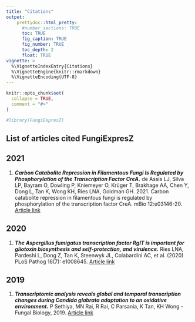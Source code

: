```yaml
---
title: "Citations"
output:
    prettydoc::html_pretty:
      #number_sections: TRUE
      toc: TRUE
      fig_caption: TRUE
      fig_number: TRUE
      toc_depth: 2
      float: TRUE
vignette: >
  %\VignetteIndexEntry{Citations}
  %\VignetteEngine{knitr::rmarkdown}
  %\VignetteEncoding{UTF-8}
---
```


```r
knitr::opts_chunk$set(
  collapse = TRUE,
  comment = "#>"
)
```

```r
#library(FungiExpresZ)
```


## List of articles cited FungiExpresZ

## 2021
1. **_Carbon Catabolite Repression in Filamentous Fungi Is Regulated by Phosphorylation of the Transcription Factor CreA._** de Assis LJ, Silva LP, Bayram O, Dowling P, Kniemeyer O, Krüger T, Brakhage AA, Chen Y, Dong L, Tan K, Wong KH, Ries LNA, Goldman GH. 2021. Carbon catabolite repression in filamentous fungi is regulated by phosphorylation of the transcription factor CreA. mBio 12:e03146-20. [Article link](https://doi.org/10.1128/mBio.03146-20.){target="_blank"}

## 2020
1. **_The Aspergillus fumigatus transcription factor RglT is important for gliotoxin biosynthesis and self-protection, and virulence._** Ries LNA, Pardeshi L, Dong Z, Tan K, Steenwyk JL, Colabardini AC, et al. (2020)  PLoS Pathog 16(7): e1008645. [Article link](https://doi.org/10.1371/journal.ppat.1008645){target="_blank"}  

 
## 2019
1. **_Transcriptomic analysis reveals global and temporal transcription changes during Candida glabrata adaptation to an oxidative environment._** P Sethiya, MN Rai, R Rai, C Parsania, K Tan, KH Wong - Fungal Biology, 2019. [Article link](https://www.sciencedirect.com/science/article/pii/S1878614619301795){target="_blank"}
